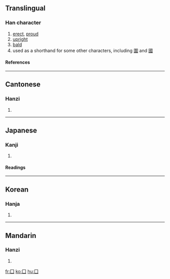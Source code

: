 {{see|圍|國}}
==Translingual==
{{Han stroke|[[Image:囗-order.gif]]}}
===Han character===
{{Han char|rn=31|rad=囗|as=00|sn=3|four=6000<sub>0</sub>|canj=月一 (BM), XX月一 (XXBM)}}
# [[erect]], [[proud]]
# [[upright]]
# [[bald]]
# used as a shorthand for some other characters, including [[圍]] and [[國]]
====References====
{{Han ref|kx=0216.140|dkj=04675|dj=0439.150|hdz=10710.080|uh=56D7|ud=22231|bh=C949|bd=51529}}
----
==Cantonese==
===Hanzi===
{{yue-hanzi|jyut=[[wai4]]|y=[[wai4]]}}
# {{defn|Cantonese}}
----
==Japanese==
===Kanji===
{{ja-kanji|grade=|rs=囗00}}
# {{defn|Japanese}} 
====Readings====
{{ja-readings|on=[[い]] (i), [[こく]] (koku)|kun=[[かこむ]] (kakomu), [[くに]] (kuni)}}
----
==Korean==
===Hanja===
{{ko-hanja|hangeul=[[국]], [[위]]|rv=guk, wi|mr=kuk, wi}}
# {{defn|Korean}}
----
==Mandarin==
===Hanzi===
{{cmn-hanzi|pin=[[wéi]] (wei2), [[guó]] (guo2)|wg=wei<sup>2</sup>}}
# {{defn|Mandarin}}

[[fr:囗]]
[[ko:囗]]
[[hu:囗]]